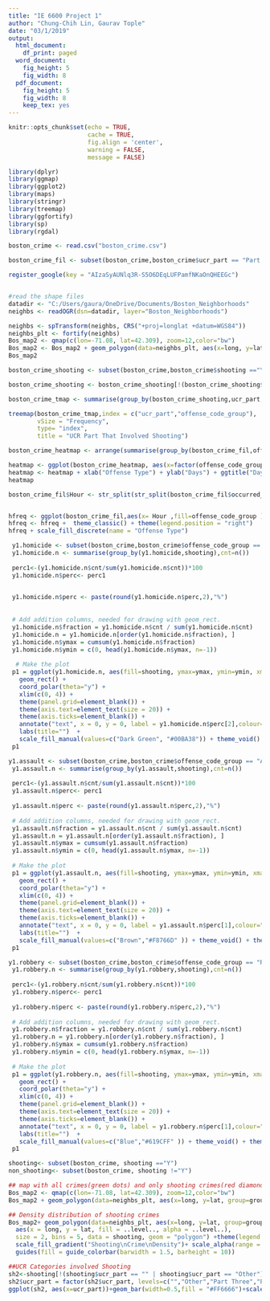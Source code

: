 ---
title: "IE 6600 Project 1"
author: "Chung-Chih Lin, Gaurav Tople"
date: "03/1/2019"
output:
  html_document:
    df_print: paged
  word_document:
    fig_height: 5
    fig_width: 8
  pdf_document:
    fig_height: 5
    fig_width: 8
    keep_tex: yes
---

```{r setup, include=FALSE}
knitr::opts_chunk$set(echo = TRUE,
                      cache = TRUE,
                      fig.align = 'center',
                      warning = FALSE,
                      message = FALSE)
```

```{r}

library(dplyr)
library(ggmap)
library(ggplot2)
library(maps)
library(stringr)
library(treemap)
library(ggfortify)
library(sp)
library(rgdal)
```

```{r}
boston_crime <- read.csv("boston_crime.csv")

```

```{r}
boston_crime_fil <- subset(boston_crime,boston_crime$ucr_part == "Part One" & boston_crime$shooting == "Y")

register_google(key = "AIzaSyAUNlq3R-S5O6DEqLUFPamfNKaOnQHEEGc")


#read the shape files
datadir <- "C:/Users/gaura/OneDrive/Documents/Boston_Neighborhoods"
neighbs <- readOGR(dsn=datadir, layer="Boston_Neighborhoods")

neighbs <- spTransform(neighbs, CRS("+proj=longlat +datum=WGS84"))
neighbs_plt <- fortify(neighbs)
Bos_map2 <- qmap(c(lon=-71.08, lat=42.309), zoom=12,color="bw")
Bos_map2 <- Bos_map2 + geom_polygon(data=neighbs_plt, aes(x=long, y=lat, group=group), alpha=0.1, color="black")+ geom_point(aes(x=long,y=lat,color=offense_code_group),size=3 ,data=boston_crime_fil)
Bos_map2 

```
```{r}
boston_crime_shooting <- subset(boston_crime,boston_crime$shooting =="Y")

boston_crime_shooting <- boston_crime_shooting[!(boston_crime_shooting$ucr_part==""),]

boston_crime_tmap <- summarise(group_by(boston_crime_shooting,ucr_part,offense_code_group),Frequency=n())

treemap(boston_crime_tmap,index = c("ucr_part","offense_code_group"),
        vSize = "Frequency",
        type= "index",
        title = "UCR Part That Involved Shooting")


```
```{r}
boston_crime_heatmap <- arrange(summarise(group_by(boston_crime_fil,offense_code_group,day_of_week),Frequency=n()),desc(Frequency))

heatmap <- ggplot(boston_crime_heatmap, aes(x=factor(offense_code_group), y=factor(day_of_week), fill=Frequency)) + geom_tile() +theme_classic() + scale_fill_continuous( low = 'sky blue',high = 'Dark blue')
heatmap <- heatmap + xlab("Offense Type") + ylab("Days") + ggtitle("Day Wise Frequency Heatmap of Violent Offense Types")
heatmap 

```

```{r}
boston_crime_fil$Hour <- str_split(str_split(boston_crime_fil$occurred_on_date,":",simplify = T)[,1]," ",simplify = T)[,2]


hfreq <- ggplot(boston_crime_fil,aes(x= Hour ,fill=offense_code_group )) + geom_bar() + xlab("Hours (24 Hour Clock)") + ggtitle("Hourwise Frequency of Shooting Incidents in Boston")
hfreq <- hfreq +  theme_classic() + theme(legend.position = "right") 
hfreq + scale_fill_discrete(name = "Offense Type")

```
```{r}
 y1.homicide <- subset(boston_crime,boston_crime$offense_code_group == "Homicide")
 y1.homicide.n <- summarise(group_by(y1.homicide,shooting),cnt=n()) 
 
 perc1<-(y1.homicide.n$cnt/sum(y1.homicide.n$cnt))*100
 y1.homicide.n$perc<- perc1

  
 y1.homicide.n$perc <- paste(round(y1.homicide.n$perc,2),"%")
 
 
 # Add addition columns, needed for drawing with geom_rect.
 y1.homicide.n$fraction = y1.homicide.n$cnt / sum(y1.homicide.n$cnt)
 y1.homicide.n = y1.homicide.n[order(y1.homicide.n$fraction), ]
 y1.homicide.n$ymax = cumsum(y1.homicide.n$fraction)
 y1.homicide.n$ymin = c(0, head(y1.homicide.n$ymax, n=-1))
 
  # Make the plot
 p1 = ggplot(y1.homicide.n, aes(fill=shooting, ymax=ymax, ymin=ymin, xmax=3, xmin=2)) +
   geom_rect() +
   coord_polar(theta="y") +
   xlim(c(0, 4)) +
   theme(panel.grid=element_blank()) +
   theme(axis.text=element_text(size = 20)) +
   theme(axis.ticks=element_blank()) +
   annotate("text", x = 0, y = 0, label = y1.homicide.n$perc[2],colour="#00BA38",size=12) +
   labs(title="")  +
   scale_fill_manual(values=c("Dark Green", "#00BA38")) + theme_void() + theme(legend.position = "none")
 p1

```
```{r}
y1.assault <- subset(boston_crime,boston_crime$offense_code_group == "Aggravated Assault")
 y1.assault.n <- summarise(group_by(y1.assault,shooting),cnt=n()) 
 
 perc1<-(y1.assault.n$cnt/sum(y1.assault.n$cnt))*100
 y1.assault.n$perc<- perc1
 
 y1.assault.n$perc <- paste(round(y1.assault.n$perc,2),"%")
 
 # Add addition columns, needed for drawing with geom_rect.
 y1.assault.n$fraction = y1.assault.n$cnt / sum(y1.assault.n$cnt)
 y1.assault.n = y1.assault.n[order(y1.assault.n$fraction), ]
 y1.assault.n$ymax = cumsum(y1.assault.n$fraction)
 y1.assault.n$ymin = c(0, head(y1.assault.n$ymax, n=-1))
 
 # Make the plot
 p1 = ggplot(y1.assault.n, aes(fill=shooting, ymax=ymax, ymin=ymin, xmax=3, xmin=2)) +
   geom_rect() +
   coord_polar(theta="y") +
   xlim(c(0, 4)) +
   theme(panel.grid=element_blank()) +
   theme(axis.text=element_text(size = 20)) +
   theme(axis.ticks=element_blank()) +
   annotate("text", x = 0, y = 0, label = y1.assault.n$perc[1],colour="#F8766D",size=11) +
   labs(title="")  +
   scale_fill_manual(values=c("Brown","#F8766D" )) + theme_void() + theme(legend.position = "none")
 p1

```

```{r}
y1.robbery <- subset(boston_crime,boston_crime$offense_code_group == "Robbery")
 y1.robbery.n <- summarise(group_by(y1.robbery,shooting),cnt=n()) 
 
 perc1<-(y1.robbery.n$cnt/sum(y1.robbery.n$cnt))*100
 y1.robbery.n$perc<- perc1
 
 y1.robbery.n$perc <- paste(round(y1.robbery.n$perc,2),"%")
 
 # Add addition columns, needed for drawing with geom_rect.
 y1.robbery.n$fraction = y1.robbery.n$cnt / sum(y1.robbery.n$cnt)
 y1.robbery.n = y1.robbery.n[order(y1.robbery.n$fraction), ]
 y1.robbery.n$ymax = cumsum(y1.robbery.n$fraction)
 y1.robbery.n$ymin = c(0, head(y1.robbery.n$ymax, n=-1))
 
 # Make the plot
 p1 = ggplot(y1.robbery.n, aes(fill=shooting, ymax=ymax, ymin=ymin, xmax=3, xmin=2)) +
   geom_rect() +
   coord_polar(theta="y") +
   xlim(c(0, 4)) +
   theme(panel.grid=element_blank()) +
   theme(axis.text=element_text(size = 20)) +
   theme(axis.ticks=element_blank()) +
   annotate("text", x = 0, y = 0, label = y1.robbery.n$perc[1],colour="#619CFF",size=11) +
   labs(title="")  +
   scale_fill_manual(values=c("Blue","#619CFF" )) + theme_void() + theme(legend.position = "none")
 p1 

```
```{r}
shooting<- subset(boston_crime, shooting =="Y")
non_shooting<- subset(boston_crime, shooting !="Y")

## map with all crimes(green dots) and only shooting crimes(red diamonds)
Bos_map2 <- qmap(c(lon=-71.08, lat=42.309), zoom=12,color="bw")
Bos_map2 + geom_polygon(data=neighbs_plt, aes(x=long, y=lat, group=group), alpha=0.1, color="black", fill='red')+ geom_point(aes(x=long, y=lat), data=non_shooting, size=0.3, color="#009E73")+ geom_point(shape=18, aes(x=long, y=lat,fill=shooting), data=shooting, size=3, color="#ff2626")+theme(legend.position=c(0.87,0.18))+scale_fill_discrete(name = "Involved Shooting")

## Density distribution of shooting crimes
Bos_map2+ geom_polygon(data=neighbs_plt, aes(x=long, y=lat, group=group), alpha=0.1, color="black", fill='red')+ stat_density2d(
  aes(x = long, y = lat, fill = ..level.., alpha = ..level..), 
  size = 2, bins = 5, data = shooting, geom = "polygon") +theme(legend.position=c(0.93,0.18))+
  scale_fill_gradient("Shooting\nCrime\nDensity")+ scale_alpha(range = c(.4, .75), guide = FALSE) +
  guides(fill = guide_colorbar(barwidth = 1.5, barheight = 10))

##UCR Categories involved Shooting
sh2<-shooting[!(shooting$ucr_part == "" | shooting$ucr_part == "Other"), ]
sh2$ucr_part = factor(sh2$ucr_part, levels=c("","Other","Part Three","Part Two","Part One"))
ggplot(sh2, aes(x=ucr_part))+geom_bar(width=0.5,fill = "#FF6666")+scale_y_continuous(expand = c(0,0))+coord_flip()+ggtitle("UCR Categories involved Shooting")+theme_bw()+ xlab("UCR_Part") + ylab("Count")+ theme(axis.text.x = element_text(size = 12),axis.text.y = element_text(size = 12))


```
